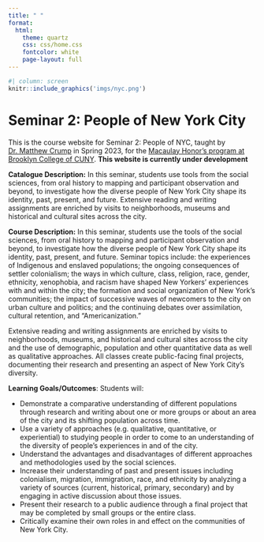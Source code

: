 ```yaml
---
title: " "
format:
  html: 
    theme: quartz
    css: css/home.css
    fontcolor: white
    page-layout: full
---
```


```r
#| column: screen
knitr::include_graphics('imgs/nyc.png')
```

# Seminar 2: People of New York City

This is the course website for Seminar 2: People of NYC, taught by [Dr. Matthew Crump](https://crumplab.com) in Spring 2023, for the [Macaulay Honor's program at Brooklyn College of CUNY](https://www.brooklyn.cuny.edu/web/academics/honors-academy/programs/macaulay.php). **This website is currently under development**

**Catalogue Description:** In this seminar, students use tools from the social sciences, from oral history to mapping and participant observation and beyond, to investigate how the diverse people of New York City shape its identity, past, present, and future. Extensive reading and writing assignments are enriched by visits to neighborhoods, museums and historical and cultural sites across the city.

**Course Description:** In this seminar, students use the tools of the social sciences, from oral history to mapping and participant observation and beyond, to investigate how the diverse people of New York City shape its identity, past, present, and future. Seminar topics include: the experiences of Indigenous and enslaved populations; the ongoing consequences of settler colonialism; the ways in which culture, class, religion, race, gender, ethnicity, xenophobia, and racism have shaped New Yorkers' experiences with and within the city; the formation and social organization of New York's communities; the impact of successive waves of newcomers to the city on urban culture and politics; and the continuing debates over assimilation, cultural retention, and "Americanization."

Extensive reading and writing assignments are enriched by visits to neighborhoods, museums, and historical and cultural sites across the city and the use of demographic, population and other quantitative data as well as qualitative approaches. All classes create public-facing final projects, documenting their research and presenting an aspect of New York City's diversity.

**Learning Goals/Outcomes**: Students will:

-   Demonstrate a comparative understanding of different populations through research and writing about one or more groups or about an area of the city and its shifting population across time.
-   Use a variety of approaches (e.g. qualitative, quantitative, or experiential) to studying people in order to come to an understanding of the diversity of people's experiences in and of the city.
-   Understand the advantages and disadvantages of different approaches and methodologies used by the social sciences.
-   Increase their understanding of past and present issues including colonialism, migration, immigration, race, and ethnicity by analyzing a variety of sources (current, historical, primary, secondary) and by engaging in active discussion about those issues.
-   Present their research to a public audience through a final project that may be completed by small groups or the entire class.
-   Critically examine their own roles in and effect on the communities of New York City.
